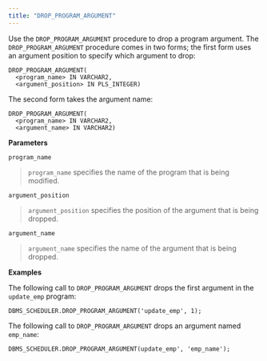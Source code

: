 ```yaml
---
title: "DROP_PROGRAM_ARGUMENT"
---
```




Use the `DROP_PROGRAM_ARGUMENT` procedure to drop a program argument. The `DROP_PROGRAM_ARGUMENT` procedure comes in two forms; the first form uses an argument position to specify which argument to drop:

``` text
DROP_PROGRAM_ARGUMENT(
  <program_name> IN VARCHAR2,
  <argument_position> IN PLS_INTEGER)
```

The second form takes the argument name:

``` text
DROP_PROGRAM_ARGUMENT(
  <program_name> IN VARCHAR2,
  <argument_name> IN VARCHAR2)
```

**Parameters**

`program_name`

> `program_name` specifies the name of the program that is being modified.

`argument_position`

> `argument_position` specifies the position of the argument that is being dropped.

`argument_name`

> `argument_name` specifies the name of the argument that is being dropped.

**Examples**

The following call to `DROP_PROGRAM_ARGUMENT` drops the first argument in the `update_emp` program:

``` text
DBMS_SCHEDULER.DROP_PROGRAM_ARGUMENT('update_emp', 1);
```

The following call to `DROP_PROGRAM_ARGUMENT` drops an argument named `emp_name`:

``` text
DBMS_SCHEDULER.DROP_PROGRAM_ARGUMENT(update_emp', 'emp_name');
```

